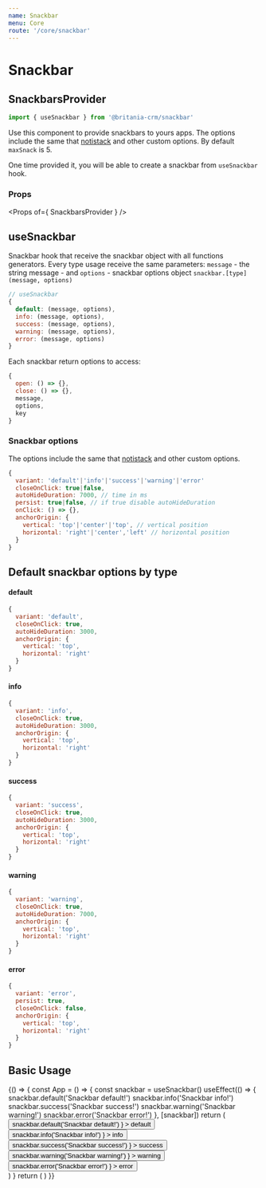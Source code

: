 ```yaml
---
name: Snackbar
menu: Core
route: '/core/snackbar'
---
```





# Snackbar

## SnackbarsProvider
```js
import { useSnackbar } from '@britania-crm/snackbar'
```

Use this component to provide snackbars to yours apps. The options include the same that [notistack](https://iamhosseindhv.com/notistack) and other custom options. By default `maxSnack` is 5.

One time provided it, you will be able to create a snackbar from `useSnackbar` hook.

### Props
<Props of={ SnackbarsProvider } />

## useSnackbar
Snackbar hook that receive the snackbar object with all functions generators.
Every type usage receive the same parameters:
`message` - the string message - and `options` - snackbar options object
`snackbar.[type](message, options)`

```js
// useSnackbar
{
  default: (message, options),
  info: (message, options),
  success: (message, options),
  warning: (message, options),
  error: (message, options)
}
```

Each snackbar return options to access:
```js
{
  open: () => {},
  close: () => {},
  message,
  options,
  key
}
```

### Snackbar options
The options include the same that [notistack](https://iamhosseindhv.com/notistack) and other custom options.
```js
{
  variant: 'default'|'info'|'success'|'warning'|'error'
  closeOnClick: true|false,
  autoHideDuration: 7000, // time in ms
  persist: true|false, // if true disable autoHideDuration
  onClick: () => {},
  anchorOrigin: {
    vertical: 'top'|'center'|'top', // vertical position
    horizontal: 'right'|'center','left' // horizontal position
  }
}
```

## Default snackbar options by type

#### default
```js
{
  variant: 'default',
  closeOnClick: true,
  autoHideDuration: 3000,
  anchorOrigin: {
    vertical: 'top',
    horizontal: 'right'
  }
}
```

#### info
```js
{
  variant: 'info',
  closeOnClick: true,
  autoHideDuration: 3000,
  anchorOrigin: {
    vertical: 'top',
    horizontal: 'right'
  }
}
```

#### success
```js
{
  variant: 'success',
  closeOnClick: true,
  autoHideDuration: 3000,
  anchorOrigin: {
    vertical: 'top',
    horizontal: 'right'
  }
}
```

#### warning
```js
{
  variant: 'warning',
  closeOnClick: true,
  autoHideDuration: 7000,
  anchorOrigin: {
    vertical: 'top',
    horizontal: 'right'
  }
}
```

#### error
```js
{
  variant: 'error',
  persist: true,
  closeOnClick: false,
  anchorOrigin: {
    vertical: 'top',
    horizontal: 'right'
  }
}
```


## Basic Usage
<Playground>
  {() => {
    const App = () => {
      const snackbar = useSnackbar()
      useEffect(() => {
        snackbar.default('Snackbar default!')
        snackbar.info('Snackbar info!')
        snackbar.success('Snackbar success!')
        snackbar.warning('Snackbar warning!')
        snackbar.error('Snackbar error!')
      }, [snackbar])
      return (
        <div style={ { display: 'inline-flex' } }>
          <Button
            id="default"
            onClick={ () => snackbar.default('Snackbar default!') }
          >
            default
          </Button>
          <Button
            id="info"
            onClick={ () => snackbar.info('Snackbar info!') }
          >
            info
          </Button>
          <Button
            id="success"
            onClick={ () => snackbar.success('Snackbar success!') }
          >
            success
          </Button>
          <Button
            id="warning"
            onClick={ () => snackbar.warning('Snackbar warning!') }
          >
            warning
          </Button>
          <Button
            id="error"
            onClick={ () => snackbar.error('Snackbar error!') }
          >
            error
          </Button>
        </div>
      )
    }
    return (
      <SnackbarsProvider>
        <App />
      </SnackbarsProvider>
    )
  }}
</Playground>

